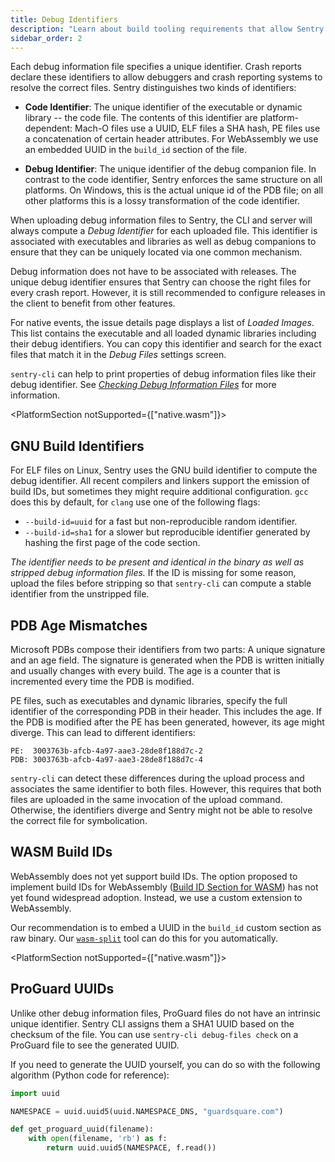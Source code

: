 ```yaml
---
title: Debug Identifiers
description: "Learn about build tooling requirements that allow Sentry to uniquely identify debug information files across builds."
sidebar_order: 2
---
```


Each debug information file specifies a unique identifier. Crash reports declare
these identifiers to allow debuggers and crash reporting systems to resolve the
correct files. Sentry distinguishes two kinds of identifiers:

- **Code Identifier**: The unique identifier of the executable or dynamic
  library -- the code file. The contents of this identifier are
  platform-dependent: Mach-O files use a UUID, ELF files a SHA hash, PE files use
  a concatenation of certain header attributes. For WebAssembly we use an
  embedded UUID in the `build_id` section of the file.

- **Debug Identifier**: The unique identifier of the debug companion file. In
  contrast to the code identifier, Sentry enforces the same structure on all
  platforms. On Windows, this is the actual unique id of the PDB file; on all
  other platforms this is a lossy transformation of the code identifier.

When uploading debug information files to Sentry, the CLI and server will always
compute a _Debug Identifier_ for each uploaded file. This identifier is
associated with executables and libraries as well as debug companions to ensure
that they can be uniquely located via one common mechanism.

<Note>

Debug information does not have to be associated with releases. The unique debug
identifier ensures that Sentry can choose the right files for every crash
report. However, it is still recommended to configure releases in the client to
benefit from other features.

</Note>

For native events, the issue details page displays a list of _Loaded Images_.
This list contains the executable and all loaded dynamic libraries including
their debug identifiers. You can copy this identifier and search for the exact
files that match it in the _Debug Files_ settings screen.

`sentry-cli` can help to print properties of debug information files like their
debug identifier. See [_Checking Debug Information Files_](/product/cli/dif/#checking-files) for more information.

<PlatformSection notSupported={["native.wasm"]}>

## GNU Build Identifiers

For ELF files on Linux, Sentry uses the GNU build identifier to compute the
debug identifier. All recent compilers and linkers support the emission of build
IDs, but sometimes they might require additional configuration. `gcc` does this
by default, for `clang` use one of the following flags:

- `--build-id=uuid` for a fast but non-reproducible random identifier.
- `--build-id=sha1` for a slower but reproducible identifier generated by
  hashing the first page of the code section.

_The identifier needs to be present and identical in the binary as well
as stripped debug information files._ If the ID is missing for some reason,
upload the files before stripping so that `sentry-cli` can compute a stable
identifier from the unstripped file.

## PDB Age Mismatches

Microsoft PDBs compose their identifiers from two parts: A unique signature and
an age field. The signature is generated when the PDB is written initially and
usually changes with every build. The age is a counter that is incremented every
time the PDB is modified.

PE files, such as executables and dynamic libraries, specify the full identifier
of the corresponding PDB in their header. This includes the age. If the PDB is
modified after the PE has been generated, however, its age might diverge. This
can lead to different identifiers:

```
PE:  3003763b-afcb-4a97-aae3-28de8f188d7c-2
PDB: 3003763b-afcb-4a97-aae3-28de8f188d7c-4
```

`sentry-cli` can detect these differences during the upload process and
associates the same identifier to both files. However, this requires that both
files are uploaded in the same invocation of the upload command. Otherwise, the
identifiers diverge and Sentry might not be able to resolve the correct file
for symbolication.

</PlatformSection>

## WASM Build IDs

WebAssembly does not yet support build IDs. The option proposed to
implement build IDs for WebAssembly ([Build ID Section for WASM](https://github.com/WebAssembly/tool-conventions/issues/133))
has not yet found widespread adoption. Instead, we use a custom
extension to WebAssembly.

Our recommendation is to embed a UUID in the `build_id` custom section as
raw binary. Our [`wasm-split`](https://github.com/getsentry/symbolicator/tree/master/crates/wasm-split)
tool can do this for you automatically.

<PlatformSection notSupported={["native.wasm"]}>

## ProGuard UUIDs

Unlike other debug information files, ProGuard files do not have an intrinsic
unique identifier. Sentry CLI assigns them a SHA1 UUID based on the checksum of
the file. You can use `sentry-cli debug-files check` on a ProGuard file to see the
generated UUID.

If you need to generate the UUID yourself, you can do so with the following
algorithm (Python code for reference):

```python
import uuid

NAMESPACE = uuid.uuid5(uuid.NAMESPACE_DNS, "guardsquare.com")

def get_proguard_uuid(filename):
    with open(filename, 'rb') as f:
        return uuid.uuid5(NAMESPACE, f.read())
```

</PlatformSection>
